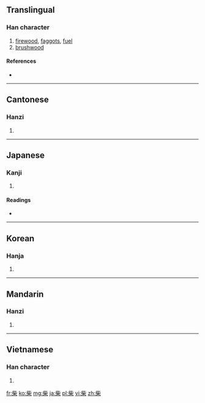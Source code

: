 {{also|茈}}
==Translingual==

===Han character===
{{Han char|rn=75|rad=木|as=05|sn=9|four=2190<sub>4</sub>|canj=卜心木 (YPD)}}

# [[firewood]], [[faggots]], [[fuel]]
# [[brushwood]]

====References====
* {{Han ref|kx=0521.060|dkj=14664|dj=0909.040|hdz=21197.110|uh=67F4|ud=26612|bh=AEE3|bd=44771}}

----

==Cantonese==

===Hanzi===
{{yue-hanzi|jyut=|y=chaai4}}

# {{defn|lang=yue|sort=木05}}

----

==Japanese==

===Kanji===
{{ja-kanji|grade=|rs=木05}}

# {{defn|lang=ja|sort=木05}}

====Readings====
* {{ja-readings|on=[[さい]] (sai), [[し]] (shi)|kun=[[しば]] (shiba)}}

----

==Korean==

===Hanja===
{{ko-hanja|hangeul=[[시]], [[채]]|eumhun=|rv=si, chae|mr=si, ch'ae|y=si, chay}}

# {{defn|lang=ko|sort=木05}}

----

==Mandarin==

===Hanzi===
{{cmn-hanzi|pin=[[chái]] ([[chai2]])|wg=ch'ai<sup>2</sup>}}

# {{defn|lang=cmn|sort=木05}}

----

==Vietnamese==

===Han character===
{{vi-hantu|[[sài]], [[thầy]], [[thài]], [[thày]], [[sầy]], [[xầy]]|rs=木05}}

# {{defn|lang=vi|sort=木05}}

[[fr:柴]]
[[ko:柴]]
[[mg:柴]]
[[ja:柴]]
[[pl:柴]]
[[vi:柴]]
[[zh:柴]]